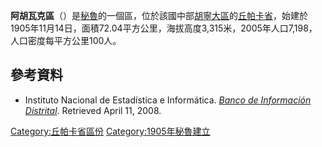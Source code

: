 '''阿胡瓦克區'''（{{lang-es|Distrito de Ahuac}}）是[[秘魯|秘魯]]的一個區，位於該國中部[[胡寧大區|胡寧大區]]的[[丘帕卡省|丘帕卡省]]，始建於1905年11月14日，面積72.04平方公里，海拔高度3,315米，2005年人口7,198，人口密度每平方公里100人。

==參考資料==
*{{es icon}} Instituto Nacional de Estadística e Informática. ''[https://web.archive.org/web/20080423164200/http://desa.inei.gob.pe/mapas/bid/ Banco de Información Distrital]''. Retrieved April 11, 2008.

{{胡寧大區區份}}

{{DEFAULTSORT:Ahuac District}}
[[Category:丘帕卡省區份|Category:丘帕卡省區份]]
[[Category:1905年秘魯建立|Category:1905年秘魯建立]]


{{Junín-geo-stub}}